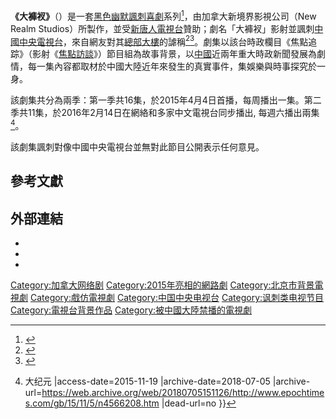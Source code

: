 {{電視節目資訊框
|名稱       = 大褲衩
|原名       = 大褲衩
|英文名稱    = ''Big Shorts TV''
|類型       = 諷刺劇
|導演       = Kevin Yang
|制作人      = Kevin Yang
|演出       = {{Nowrap begin}}[[林耶凡|林耶凡]]、[[張玉華|張玉華]]、Mark Wang、李重、李卓夫 等{{Nowrap end}}
|國家       = {{加拿大}}
|語言       = [[普通話|普通話]]
|季數       = 兩季
|電視網     = 网络/[[新唐人电视台|新唐人电视台]]/亚太台
|集數       = 第一季：16集<br>第二季：11集<br>第三季：16集<br>第四季：14集
|首播國家或地区   = {{加拿大}} {{美國}}  {{台湾}} 
|製作公司   = 加拿大新境界影視公司
|影視公司   = 加拿大新境界影視公司
|開始       = 2015年4月4日
|website        = http://www.bigshorts.tv/ 大裤衩 Big Shorts TV
}}
'''《大褲衩》'''（{{lang-en|Big Shorts TV}}）是一套[[黑色幽默|黑色幽默]][[諷刺|諷刺]][[喜劇|喜劇]]系列<ref>{{cite web |title=讽刺喜剧《大裤衩》第二季杀青 |url=http://www.epochtimes.com/gb/15/11/5/n4566208.htm |website=大纪元 EPOCH TIMES |access-date=2015-11-19 |archive-date=2018-07-05 |archive-url=https://web.archive.org/web/20180705151126/http://www.epochtimes.com/gb/15/11/5/n4566208.htm |dead-url=no }}</ref>，由加拿大新境界影視公司（New Realm Studios）所製作，並受[[新唐人電視台|新唐人電視台]]贊助；劇名「大褲衩」影射並諷刺[[中國中央電視台|中國中央電視台]]，來自網友對其[[中央電視台總部大樓|總部大樓]]的謔稱<ref>{{cite news|title=聯邦前朝撥出逾1900萬元供民間製作批中國電視劇劇集多在新唐人電視台播出|url=https://www.mingpaocanada.com/van/htm/News/20161012/vaba_r.htm|accessdate=2018-05-19|work=明報|publisher=明報加西版(溫哥華)|date=2016-10-12|archive-date=2016-10-17|archive-url=https://web.archive.org/web/20161017072503/http://www.mingpaocanada.com/Van/htm/News/20161012/vaba_r.htm|dead-url=no}}</ref><ref>{{cite web|title=华社质疑加拿大传媒基金拨款 要求社会资源平等共享|url=http://www.ccinfo.ca/wap/bencandy.php?fid=3&id=6181|accessdate=2018-05-19|date=2016-10-13|website=枫桥网|archive-url=https://web.archive.org/web/20180520054120/http://www.ccinfo.ca/wap/bencandy.php?fid=3&id=6181|archive-date=2018-05-20|dead-url=yes}}</ref>。劇集以該台時政欄目《焦點追踪》（影射《[[焦點訪談|焦點訪談]]》）節目組為故事背景，以[[中國|中國]]近兩年重大時政新聞發展為劇情，每一集內容都取材於中國大陸近年來發生的真實事件，集娛樂與時事探究於一身。

該劇集共分為兩季：第一季共16集，於2015年4月4日首播，每周播出一集。第二季共11集，於2016年2月14日在網絡和多家中文電視台同步播出, 每週六播出兩集<ref>{{Cite web |url=http://www.epochtimes.com/gb/15/11/5/n4566208.htm |title=讽刺喜剧《大裤衩》第二季杀青 {{!}} 大纪元 |access-date=2015-11-19 |archive-date=2018-07-05 |archive-url=https://web.archive.org/web/20180705151126/http://www.epochtimes.com/gb/15/11/5/n4566208.htm |dead-url=no }}</ref>。

該劇集諷刺對像中國中央電視台並無對此節目公開表示任何意見。

==參考文獻==
{{Reflist}}

==外部連結==
*{{Official website|https://www.bigshorts.tv/}}
*{{YouTube|user=BigShortsTV}}
*{{Facebook|bigshortstv}}
{{DEFAULTSORT:B}}
[[Category:加拿大网络剧|Category:加拿大网络剧]]
[[Category:2015年亮相的網路劇|Category:2015年亮相的網路劇]]
[[Category:北京市背景電視劇|Category:北京市背景電視劇]]
[[Category:戲仿電視劇|Category:戲仿電視劇]]
[[Category:中国中央电视台|Category:中国中央电视台]]
[[Category:讽刺类电视节目|Category:讽刺类电视节目]]
[[Category:電視台背景作品|Category:電視台背景作品]]
[[Category:被中國大陸禁播的電視劇|Category:被中國大陸禁播的電視劇]]